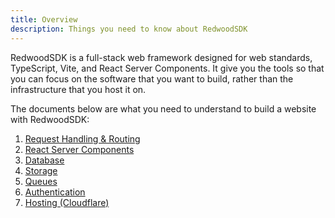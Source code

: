 ```yaml
---
title: Overview
description: Things you need to know about RedwoodSDK
---
```


RedwoodSDK is a full-stack web framework designed for web standards, TypeScript, Vite, and React Server Components. It give you the tools so that you can focus on the software that you want to build, rather than the infrastructure that you host it on.

The documents below are what you need to understand to build a website with RedwoodSDK:

1. [Request Handling & Routing](/core/routing)
1. [React Server Components](/core/react-server-components)
1. [Database](/core/database)
1. [Storage](/core/storage)
1. [Queues](/core/queues)
1. [Authentication](/core/authentication)
1. [Hosting (Cloudflare)](/core/hosting)